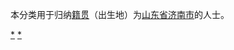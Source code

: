 {{Catnav|頁面分類|各種主題的頁面分類|依中国各省来作的分类|各地中国人|山东人}}
{{Catnav|頁面分類|人物|各國人物|中国人|各地中国人|山东人}}

本分类用于归纳[[籍贯|籍贯]]（出生地）为[[山东省|山东省]][[济南市|济南市]]的人士。

[[Category:山东人|*]]
[[Category:济南|*]]